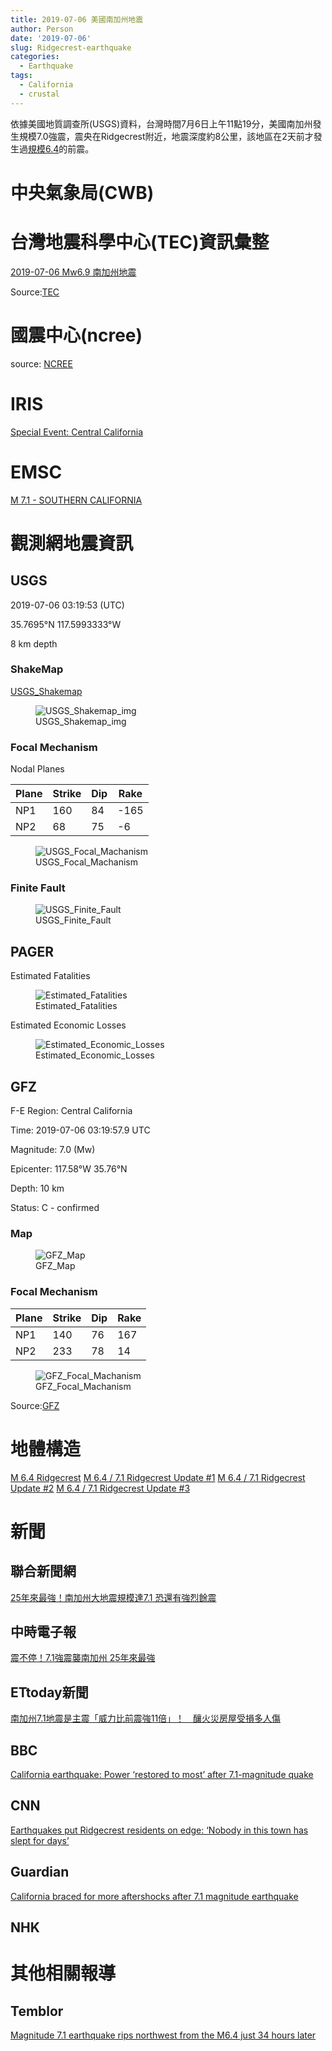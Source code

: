 ```yaml
---
title: 2019-07-06 美國南加州地震
author: Person
date: '2019-07-06'
slug: Ridgecrest-earthquake
categories:
  - Earthquake
tags:
  - California
  - crustal
---
```


依據美國地質調查所(USGS)資料，台灣時間7月6日上午11點19分，美國南加州發生規模7.0強震，震央在Ridgecrest附近，地震深度約8公里，該地區在2天前才發生過[規模6.4](https://earthquake.usgs.gov/earthquakes/eventpage/ci38443183/executive)的前震。

# 中央氣象局(CWB)

[]()


# 台灣地震科學中心(TEC)資訊彙整

[2019-07-06 Mw6.9 南加州地震](http://tec.earth.sinica.edu.tw/new_web/upload/news/EQfile/2019-07-06_Mw6.9-California.pdf)


Source:[TEC](http://tec.earth.sinica.edu.tw/new_web/index.php)


# 國震中心(ncree)

[]()

source: [NCREE](http://www.ncree.org/)

# IRIS

[Special Event: Central California](http://ds.iris.edu/ds/nodes/dmc/specialevents/2019/07/04/central-california/)


# EMSC

[M 7.1 - SOUTHERN CALIFORNIA](https://www.emsc-csem.org/Earthquake/earthquake.php?id=775626)


# 觀測網地震資訊

## USGS


2019-07-06 03:19:53 (UTC)

35.7695°N 117.5993333°W

8 km depth

### ShakeMap

[USGS_Shakemap](https://earthquake.usgs.gov/earthquakes/eventpage/ci38457511/shakemap/intensity)

![USGS_Shakemap_img](images/20190706/ci38457511_intensity.jpg)

### Focal Mechanism

Nodal Planes

| Plane | Strike | Dip  | Rake |
| ----- | ------ | ---- | ---- |
| NP1   | 160 | 84  | -165  |
| NP2   | 68 | 75  | -6  |

![USGS_Focal_Machanism](images/20190706/ci38457511_moment-tensor.png)

### Finite Fault

![USGS_Finite_Fault](images/20190706/ci38457511_finite_fault.png)

## PAGER

Estimated Fatalities

![Estimated_Fatalities](images/20190706/ci38457511_alertfatal_small.png)

Estimated Economic Losses

![Estimated_Economic_Losses](images/20190706/ci38457511_alertecon_small.png)


## GFZ

F-E Region:	Central California	

Time:	2019-07-06 03:19:57.9 UTC

Magnitude:	7.0 (Mw)

Epicenter:	117.58°W  35.76°N

Depth:	10 km

Status:	C - confirmed

### Map
![GFZ_Map](images/20190706/gfz2019ncce.jpg)

### Focal Mechanism

| Plane | Strike | Dip  | Rake |
| ----- | ------ | ---- | ---- |
|  NP1  |  140   |  76  | 167  |
|  NP2  |  233   |  78  |  14  |

![GFZ_Focal_Machanism](images/20190706/gfz2019ncce_bb.png)

Source:[GFZ](http://geofon.gfz-potsdam.de/eqinfo/event.php?id=gfz2019ncce)

# 地體構造

[M 6.4 Ridgecrest](http://earthjay.com/?p=8656)
[M 6.4 / 7.1 Ridgecrest Update #1](http://earthjay.com/?p=8706)
[M 6.4 / 7.1 Ridgecrest Update #2](http://earthjay.com/?p=8806)
[M 6.4 / 7.1 Ridgecrest Update #3](http://earthjay.com/?p=8850)


# 新聞

## 聯合新聞網
[25年來最強！南加州大地震規模達7.1 恐還有強烈餘震](https://udn.com/news/story/6811/3913335)

## 中時電子報
[震不停！7.1強震襲南加州 25年來最強](https://www.chinatimes.com/realtimenews/20190706001294-260408?chdtv)

## ETtoday新聞
[南加州7.1地震是主震「威力比前震強11倍」！　釀火災房屋受損多人傷](https://www.ettoday.net/news/20190706/1483699.htm)

## BBC
[California earthquake: Power 'restored to most' after 7.1-magnitude quake](https://www.bbc.com/news/world-us-canada-48891511)

## CNN
[Earthquakes put Ridgecrest residents on edge: 'Nobody in this town has slept for days'](https://edition.cnn.com/2019/07/05/us/california-earthquake/index.html)

## Guardian
[California braced for more aftershocks after 7.1 magnitude earthquake](https://www.theguardian.com/us-news/2019/jul/05/southern-california-ridgecrest-earthquake-aftershocks-damage)

## NHK
[]()

# 其他相關報導

## Temblor
[Magnitude 7.1 earthquake rips northwest from the M6.4 just 34 hours later](https://temblor.net/earthquake-insights/magnitude-7-1-earthquake-rips-northwest-from-the-m6-4-just-34-hours-later-9041/)

